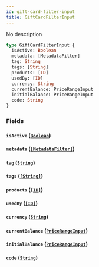 ```yaml
---
id: gift-card-filter-input
title: GiftCardFilterInput
---
```


No description

```graphql
type GiftCardFilterInput {
  isActive: Boolean
  metadata: [MetadataFilter]
  tag: String
  tags: [String]
  products: [ID]
  usedBy: [ID]
  currency: String
  currentBalance: PriceRangeInput
  initialBalance: PriceRangeInput
  code: String
}
```

### Fields

#### `isActive` ([`Boolean`](../../../developer/api-reference/scalars/boolean))

#### `metadata` ([`[MetadataFilter]`](../../../developer/api-reference/inputs/metadata-filter))

#### `tag` ([`String`](../../../developer/api-reference/scalars/string))

#### `tags` ([`[String]`](../../../developer/api-reference/scalars/string))

#### `products` ([`[ID]`](../../../developer/api-reference/scalars/id))

#### `usedBy` ([`[ID]`](../../../developer/api-reference/scalars/id))

#### `currency` ([`String`](../../../developer/api-reference/scalars/string))

#### `currentBalance` ([`PriceRangeInput`](../../../developer/api-reference/inputs/price-range-input))

#### `initialBalance` ([`PriceRangeInput`](../../../developer/api-reference/inputs/price-range-input))

#### `code` ([`String`](../../../developer/api-reference/scalars/string))
